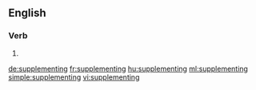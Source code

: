 ==English==

===Verb===
{{head|en}}

# {{present participle of|supplement}}

[[de:supplementing]]
[[fr:supplementing]]
[[hu:supplementing]]
[[ml:supplementing]]
[[simple:supplementing]]
[[vi:supplementing]]